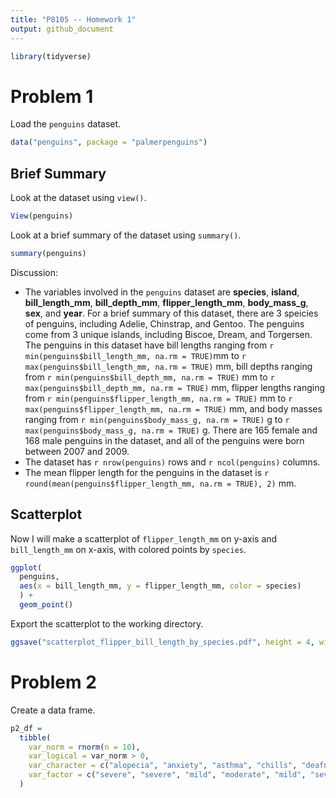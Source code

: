 ```yaml
---
title: "P8105 -- Homework 1"
output: github_document
---
```


```r
library(tidyverse)
```

# Problem 1

Load the `penguins` dataset.

```r
data("penguins", package = "palmerpenguins")
```

## Brief Summary

Look at the dataset using `view()`.

```r
View(penguins)
```

Look at a brief summary of the dataset using `summary()`.

```r
summary(penguins)
```

Discussion:  

*  The variables involved in the `penguins` dataset are **species**, **island**, **bill_length_mm**, **bill_depth_mm**, **flipper_length_mm**, **body_mass_g**, **sex**, and **year**. For a brief summary of this dataset, there are 3 speicies of penguins, including Adelie, Chinstrap, and Gentoo. The penguins come from 3 unique islands, including Biscoe, Dream, and Torgersen. The penguins in this dataset have bill lengths ranging from `r min(penguins$bill_length_mm, na.rm = TRUE) `mm to `r max(penguins$bill_length_mm, na.rm = TRUE)` mm, bill depths ranging from `r min(penguins$bill_depth_mm, na.rm = TRUE)` mm to `r max(penguins$bill_depth_mm, na.rm = TRUE)` mm, flipper lengths ranging from `r min(penguins$flipper_length_mm, na.rm = TRUE)` mm to `r max(penguins$flipper_length_mm, na.rm = TRUE)` mm, and body masses ranging from `r min(penguins$body_mass_g, na.rm = TRUE)` g to `r max(penguins$body_mass_g, na.rm = TRUE)` g. There are 165 female and 168 male penguins in the dataset, and all of the penguins were born between 2007 and 2009.  
*  The dataset has `r nrow(penguins)` rows and `r ncol(penguins)` columns.  
*  The mean flipper length for the penguins in the dataset is `r round(mean(penguins$flipper_length_mm, na.rm = TRUE), 2)` mm.

## Scatterplot

Now I will make a scatterplot of `flipper_length_mm` on y-axis and `bill_length_mm` on x-axis, with colored points by `species`.

```r
ggplot(
  penguins,
  aes(x = bill_length_mm, y = flipper_length_mm, color = species)
  ) +
  geom_point()
```

Export the scatterplot to the working directory.

```r
ggsave("scatterplot_flipper_bill_length_by_species.pdf", height = 4, width = 6)
```

# Problem 2

Create a data frame.

```r
p2_df =
  tibble(
    var_norm = rnorm(n = 10),
    var_logical = var_norm > 0,
    var_character = c("alopecia", "anxiety", "asthma", "chills", "deafness", "fever", "headache", "infection", "nausea", "rash"),
    var_factor = c("severe", "severe", "mild", "moderate", "mild", "severe", "moderate", "mild", "mild", "mild")
  )
```

